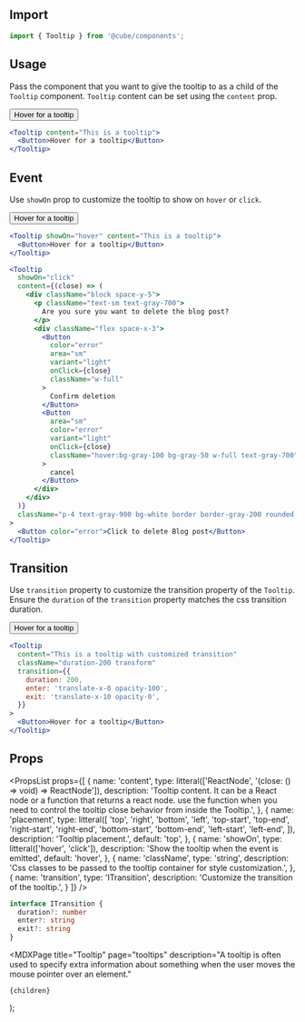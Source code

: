 


<Head>
  <title>Tooltip - Cube</title>
  <meta
    name="description"
    content="A tooltip is often used to specify extra information about something when the user moves the mouse pointer over an element."
  />
</Head>

## Import

```js
import { Tooltip } from '@cube/components';
```

## Usage

Pass the component that you want to give the tooltip to as a child of the `Tooltip` component. `Tooltip` content can be set using the `content` prop.

<Example>
  <Tooltip content="This is a tooltip">
    <Button>Hover for a tooltip</Button>
  </Tooltip>
</Example>

```jsx /content/
<Tooltip content="This is a tooltip">
  <Button>Hover for a tooltip</Button>
</Tooltip>
```

## Event

Use `showOn` prop to customize the tooltip to show on `hover` or `click`.

<Example>
  <Tooltip showOn="hover" content="This is a tooltip">
    <Button>Hover for a tooltip</Button>
  </Tooltip>
  <DeleteConfirmation />
</Example>

```jsx /showOn/
<Tooltip showOn="hover" content="This is a tooltip">
  <Button>Hover for a tooltip</Button>
</Tooltip>

<Tooltip
  showOn="click"
  content={(close) => (
    <div className="block space-y-5">
      <p className="text-sm text-gray-700">
        Are you sure you want to delete the blog post?
      </p>
      <div className="flex space-x-3">
        <Button
          color="error"
          area="sm"
          variant="light"
          onClick={close}
          className="w-full"
        >
          Confirm deletion
        </Button>
        <Button
          area="sm"
          color="error"
          variant="light"
          onClick={close}
          className="hover:bg-gray-100 bg-gray-50 w-full text-gray-700"
        >
          cancel
        </Button>
      </div>
    </div>
  )}
  className="p-4 text-gray-900 bg-white border border-gray-200 rounded-lg"
>
  <Button color="error">Click to delete Blog post</Button>
</Tooltip>
```

## Transition

Use `transition` property to customize the transition property of the `Tooltip`. Ensure the `duration` of the `transition` property matches the css transition duration.

<Example>
  <Tooltip
    content="This is a tooltip with customized transition"
    className="duration-200 transform"
    transition={{
      duration: 200,
      enter: 'translate-x-0 opacity-100',
      exit: 'translate-x-10 opacity-0',
    }}
  >
    <Button>Hover for a tooltip</Button>
  </Tooltip>
</Example>

```jsx
<Tooltip
  content="This is a tooltip with customized transition"
  className="duration-200 transform"
  transition={{
    duration: 200,
    enter: 'translate-x-0 opacity-100',
    exit: 'translate-x-10 opacity-0',
  }}
>
  <Button>Hover for a tooltip</Button>
</Tooltip>
```

## Props

<PropsList
  props={[
    {
      name: 'content',
      type: litteral(['ReactNode', '(close: () => void) => ReactNode']),
      description:
        'Tooltip content. It can be a React node or a function that returns a react node. use the function when you need to control the tooltip close behavior from inside the Tooltip.',
    },
    {
      name: 'placement',
      type: litteral([
        'top',
        'right',
        'bottom',
        'left',
        'top-start',
        'top-end',
        'right-start',
        'right-end',
        'bottom-start',
        'bottom-end',
        'left-start',
        'left-end',
      ]),
      description: 'Tooltip placement.',
      default: 'top',
    },
    {
      name: 'showOn',
      type: litteral(['hover', 'click']),
      description: 'Show the tooltip when the event is emitted',
      default: 'hover',
    },
    {
      name: 'className',
      type: 'string',
      description:
        'Css classes to be passed to the tooltip container for style customization.',
    },
    {
      name: 'transition',
      type: 'ITransition',
      description: 'Customize the transition of the tooltip.',
    }
  ]}
/>
```ts
interface ITransition {
  duration?: number
  enter?: string
  exit?: string
}
```

  <MDXPage
    title="Tooltip"
    page="tooltips"
    description="A tooltip is often used to specify extra information about something when the user moves the mouse pointer over an element."
  >
    {children}
  </MDXPage>
);
